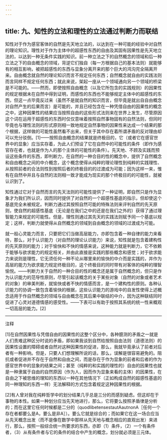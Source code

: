 ```yaml
---
---
---
```

title: 九、知性的立法和理性的立法通过判断力而联结
---




知性对于作为感官客体的自然是先天地立法的，以达到在一种可能的经验中对自然的理论知识。理性对于作为主体中的超感性东西的自由及其固有因果性是先天地立法的，以达到一种无条件实践的知识。前一种立法之下的自然概念的领域和后一种立法之下的自由概念的领域，背逆它们独自（每一方根据自己的基本法则）就能够有的相互影响，被把超感性的东西与显象分离开来的那个巨大的鸿沟完全隔离开来。自由概念就自然的理论知识而言不规定任何东西；自然概念就自由的实践法则而言同样不规定任何东西；就此来说，架起一座从一个领域通向另一个领域的桥梁是不可能的。——然而，即使按照自由概念（以及它所包含的实践规则）的因果性的规定根据未在自然中得到证明，而感性的东西也不能够规定主体中的超感性的东西，但这一点毕竟反过来（虽然不是就自然的知识而言，但毕竟是就出自自由概念对自然产生的后果而言）是可能的，并且已经包含在一种凭借自由的因果性的概念之中，这种因果性的结果应当按照自由的这些形式法则来在世界上发生，尽管原因这个词在运用于超感性的东西时仅仅意味着按照自然事物固有的自然法则，但同时毕竟也与理性法则的形式原则相一致地规定自然事物的因果性来达成一个结果的那个根据，这样做的可能性虽然看不出来，但关于其中存在着所谓矛盾的反对理由却可以充分驳倒。[1]——按照自由概念的结果就是终极目的，它（或者它在感官世界中的显象）应当实存着，为此人们预设了它在自然中的可能性的条件（即作为感官存在者，也就是作为人的那个主体的可能性的条件）。先天地、不顾及实践而预设这些条件的东西，即判断力，在自然的一种合目的性的概念中，提供了自然概念和自由概念之间的中介概念，这个概念使得从纯粹的理论理性到纯粹的实践理性、从按照前者的合法则性到按照后者的终极目的的过渡成为可能；因为这样一来，惟有在自然中并且与自然的法则相一致才能成为现实的那个终极目的的可能性，就被认识到了。

知性通过它对于自然而言的先天法则的可能性提供了一种证明，即自然只是作为显象才为我们所认识，因而同时提供了对自然的一个超感性基底的指示，但却使这个基底完全未被规定。判断力通过其按照自然可能的特殊法则来评判自然的先天原则，使自然的超感性基底（无论是在我们之中的还是在我们之外的）获得了通过理智能力来规定的可能性。但是，理性则通过其先天的实践法则赋予同一个基底以规定；这样，判断力就使得从自然概念的领域到自由概念的领域的过渡成为可能。

就一般心灵能力而言，只要把它们当做高层能力，亦即包含着一种自律的能力来看待，那么，对于认识能力（对自然的理论认识能力）来说，知性就是包含着建构性的先天原则的能力；对于愉快和不快的情感来说，这种能力就是判断力，它不依赖于能够与欲求能力的规定相关，并由此直接是实践的那些概念和感觉；对于欲求能力来说则是理性，它无须任何一种不论从哪里来的愉快的中介而是实践的，并作为高层的能力为欲求能力规定终极目的，这个终极目的同时带有对客体的纯粹的理智愉悦。——判断力关于自然的一种合目的性的概念还是属于自然概念的，但只是作为认识能力的范导性原则，尽管引起该概念的关于某些对象（自然的对象或者艺术的对象）的审美判断，就愉快或者不快的情感而言，是一个建构性的原则。各种认识能力的协调一致包含着愉快的根据，这些认识能力的游戏中的自发性使得上述概念适用于作自然概念的领域与自由概念在其后果中联结的中介，因为这种联结同时促进了心灵对道德情感的感受性。——下表可以有助于按照其系统的统一性来概观一切高层的能力。[2]





***



注释

[1]在自然因果性与凭借自由的因果性的这整个区分中，各种臆测的矛盾之一就是人们责难这种区分时说的矛盾，即如果我谈到自然给按照自由法则（道德法则）的因果性设置的障碍或者自然对这种因果性的促进，那么，我就毕竟承认了前者对后者有一种影响。但是，只要人们想理解所说的话，那么，误解是很容易避免的。阻抗或者促进并不存在于自然和自由之间，而是存在于作为显象的前者和后者的作为感官世界中的显象的结果之间；甚至（纯粹的和实践的理性的）自由的因果性也就是一种隶属于自由的自然原因（作为人，因而作为显象来看的主体）的因果性，在自由之下被思维的理知的东西以一种在其他情况下（正如构成自然的超感性基底的同一种理知的东西一样）无法解释的方式包含着规定这种因果性的根据。

[2]有人曾对我在纯粹哲学中的划分结果几乎总是三分的而感到疑虑。但这却在于事物的本性。如果一种划分应当先天地进行，那么，它将要么按照矛盾律是分析的；而在这里它任何时候都是二分的（quodlibetensestautAautnonA［任何一个存在者都要么是A，要么是非A］）。要么它就是综合的；而如果它在这一场合应当从先天概念出发（而不是像在数学中那样从先天地与概念相应的直观出发）来进行，那么，按照一般综合统一所要求的东西，亦即（1）条件，（2）一个有条件者，（3）从有条件者与它的条件的结合中产生的概念，划分就必须是三元体。